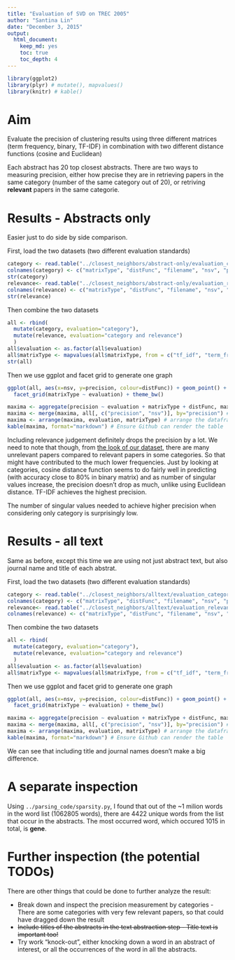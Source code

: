 ```yaml
---
title: "Evaluation of SVD on TREC 2005"
author: "Santina Lin"
date: "December 3, 2015"
output: 
  html_document:
    keep_md: yes
    toc: true
    toc_depth: 4
---
```


```r
library(ggplot2)
library(plyr) # mutate(), mapvalues()
library(knitr) # kable()
```

# Aim 

Evaluate the precision of clustering results using three different matrices (term frequency, binary, TF-IDF) in combination with two different distance functions (cosine and Euclidean) 

Each abstract has 20 top closest abstracts. There are two ways to measuring precision, either how precise they are in retrieving papers in the same category (number of the same category out of 20), or retriving **relevant** papers in the same categorie. 

# Results - Abstracts only 
Easier just to do side by side comparison. 

First, load the two datasets (two different evaluation standards)
```r
category <- read.table("../closest_neighbors/abstract-only/evaluation_category.result")
colnames(category) <- c("matrixType", "distFunc", "filename", "nsv", "precision")
str(category)
relevance<- read.table("../closest_neighbors/abstract-only/evaluation_relevance.result")
colnames(relevance) <- c("matrixType", "distFunc", "filename", "nsv", "precision")
str(relevance)
```

Then combine the two datasets 
```r
all <- rbind( 
  mutate(category, evaluation="category"), 
  mutate(relevance, evaluation="category and relevance")
  )
all$evaluation <- as.factor(all$evaluation)
all$matrixType <- mapvalues(all$matrixType, from = c("tf_idf", "term_freq", "term_freq_binary"), to = c("TF-IDF", "term frequency", "binary term frequency"))
str(all)
```

Then we use ggplot and facet grid to generate one graph 
```r
ggplot(all, aes(x=nsv, y=precision, colour=distFunc)) + geom_point() + 
  facet_grid(matrixType ~ evaluation) + theme_bw()
```

```r
maxima <- aggregate(precision ~ evaluation + matrixType + distFunc, max, data=all)  # see maximum of all combinations 
maxima <- merge(maxima, all[, c("precision", "nsv")], by="precision") # bring in the number of nsv 
maxima <- arrange(maxima, evaluation, matrixType) # arrange the dataframe
kable(maxima, format="markdown") # Ensure Github can render the table
```

Including relevance judgement definitely drops the precision by a lot. We need to note that though, from [the look of our dataset](abstracts.md), there are many unrelevant papers compared to relevant papers in some categories. So that might have contributed to the much lower frequencies. Just by looking at categories, cosine distance function seems to do fairly well in predicting (with accuracy close to 80% in binary matrix) and as number of singular values increase, the precision doesn't drop as much, unlike using Euclidean distance. TF-IDF achieves the highest precision. 

The number of singular values needed to achieve higher precision when considering only category is surprisingly low. 


# Results - all text 
Same as before, except this time we are using not just abstract text, but also journal name and title of each abstrat. 

First, load the two datasets (two different evaluation standards)
```r
category <- read.table("../closest_neighbors/alltext/evaluation_category.result")
colnames(category) <- c("matrixType", "distFunc", "filename", "nsv", "precision")
relevance<- read.table("../closest_neighbors/alltext/evaluation_relevance.result")
colnames(relevance) <- c("matrixType", "distFunc", "filename", "nsv", "precision")
```

Then combine the two datasets 
```r
all <- rbind( 
  mutate(category, evaluation="category"), 
  mutate(relevance, evaluation="category and relevance")
  )
all$evaluation <- as.factor(all$evaluation)
all$matrixType <- mapvalues(all$matrixType, from = c("tf_idf", "term_freq", "term_freq_binary"), to = c("TF-IDF", "term frequency", "binary term frequency"))
```

Then we use ggplot and facet grid to generate one graph 
```r
ggplot(all, aes(x=nsv, y=precision, colour=distFunc)) + geom_point() + 
  facet_grid(matrixType ~ evaluation) + theme_bw()
```

```r
maxima <- aggregate(precision ~ evaluation + matrixType + distFunc, max, data=all)  # see maximum of all combinations 
maxima <- merge(maxima, all[, c("precision", "nsv")], by="precision") # bring in the number of nsv 
maxima <- arrange(maxima, evaluation, matrixType) # arrange the dataframe
kable(maxima, format="markdown") # Ensure Github can render the table
```


We can see that including title and journal names doesn't make a big difference. 

# A separate inspection 

Using `../parsing_code/sparsity.py`, I found that out of the ~1 milion words in the word list (1062805 words), there are 4422 unique words from the list that occur in the abstracts. The most occurred word, which occured 1015 in total, is **gene**. 

# Further inspection (the potential TODOs)

There are other things that could be done to further analyze the result:

- Break down and inspect the precision measurement by categories -  There are some categories with very few relevant papers, so that could have dragged down the result
-  ~~Include titles of the abstracts in the text abstraction step - Title text is important too!~~ 
-  Try work "knock-out", either knocking down a word in an abstract of interest, or all the occurrences of the word in all the abstracts. 
